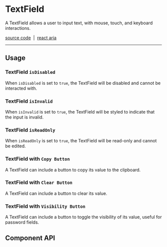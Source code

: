 
<Meta title="Components/TextField" />

# TextField

A TextField allows a user to input text, with mouse, touch, and keyboard
interactions.

[source code](https://github.com/alex-mcgovern/boondoggle/tree/main/src/components/text-field)
&nbsp;|&nbsp;
[react aria](https://react-spectrum.adobe.com/react-aria/TextField.html)

<hr />

<Canvas of={stories.examples} />

## Usage

### TextField `isDisabled`

When `isDisabled` is set to `true`, the TextField will be disabled and cannot be interacted with.

<Canvas of={stories.isDisabled} />

### TextField `isInvalid`

When `isInvalid` is set to `true`, the TextField will be styled to indicate that the input is invalid.

<Canvas of={stories.isInvalid} />

### TextField `isReadOnly`

When `isReadOnly` is set to `true`, the TextField will be read-only and cannot be edited.

<Canvas of={stories.isReadOnly} />

### TextField with `Copy Button`

A TextField can include a button to copy its value to the clipboard.

<Canvas of={stories.copy} />

### TextField with `Clear Button`

A TextField can include a button to clear its value.

<Canvas of={stories.clear} />

### TextField with `Visibility Button`

A TextField can include a button to toggle the visibility of its value, useful for password fields.

<Canvas of={stories.visibility} />

## Component API

<ArgTypes of={TextField} />